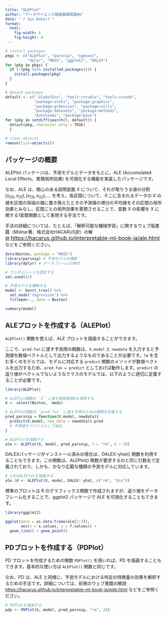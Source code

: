 ```yaml
---
title: "ALEPlot"
author: "データサイエンス関連基礎調査WG"
date: "`r Sys.Date()`"
format:
  html:
    fig-width: 6
    fig-height: 4
---
```


```r

# install packages
pkgs <- c("ALEPlot", "parsnip", "xgboost",
          "dplyr", "MASS", "ggplot2", "DALEX")
for (pkg in pkgs) {
  if (!(pkg %in% installed.packages())) {
    install.packages(pkg)
  }
}

# detach packages
default <- c(".GlobalEnv", "tools:rstudio", "tools:vscode",
             "package:stats", "package:graphics",
             "package:grDevices", "package:utils",
             "package:datasets", "package:methods",
             "Autoloads", "package:base")
for (pkg in setdiff(search(), default)) {
  detach(pkg, character.only = TRUE)
  }

# clear objects
remove(list=objects())
```

## パッケージの概要

ALEPlot パッケージは、予測モデルとデータをもとに、ALE (Accumulated Local Effects、累積局所効果) を可視化する機能を実装したパッケージです。

なお、ALE は、関心のある説明変数 $X$ について、それが取りうる値の分割 $[x_{[0]}, x_{[1]}), [x_{[1]}, x_{[2]}), ...$ を考え、各区間について、そこに含まれるデータの $X$ の値を区間の両端の値に置き換えたときの予測値の増分の平均値をその区間の局所効果とみなし、区間ごとの局所効果を累積させることで、変数 $X$ の影響を $X$ に関する1変数関数として表現する手法です。

手法の詳細については、たとえば、「解釈可能な機械学習」に関するウェブ版書籍（Molnar著、株式会社HACARUS訳）の解説 [https://hacarus.github.io/interpretable-ml-book-ja/ale.html](#0){style="font-size: 13pt;"} などをご参照ください。

```r
data(Boston, package = "MASS")
library(parsnip) # 予測モデルの構築
library(dplyr) # データフレームの操作

# ランダムシードを固定する
set.seed(42)

# 予測モデルを構築する
model <- boost_tree() %>%
  set_mode('regression') %>%
  fit(medv~., data = Boston)

summary(model)
```

## ALEプロットを作成する（ALEPlot）

`ALEPlot()` 関数を使えば、ALE プロットを描画することができます。

ここで、`pred.fun` に渡す予測用の関数は、`X.model` と `newdata` を入力すると予測値を数値ベクトルとして出力するようなものであることが必要です。`lm` を含む多くのモデルでは、モデルに対応する `predict` 関数のメソッドが数値ベクトルを出力するため、`pred.fun = predict` としておけば動作します。`predict` の返り値がベクトルでないようなクラスのモデルでは、以下のように適切に定義することが必要です。

```r
library(ALEPlot)

# ALEPlot関数の `X` に渡す説明変数Xを用意する
X <- select(Boston, -medv)

# ALEPlot関数の `pred.fun` に渡す予測のための関数を定義する
pred_parsnip = function(X.model, newdata){
  predict(X.model, new_data = newdata)$.pred
  # 予測値をベクトルとして抽出
}

# ALEPlotを描画する
ale <- ALEPlot(X, model, pred_parsnip, J = "rm", K = 50)
```

DALEXパッケージがインストール済みの場合は、DALEX::yhat() 関数を利用することもできます。この関数は、ALEPlot() 関数が要求するのと同じ引数名で定義されており、しかも、かなり広範な種類の予測モデルに対応しています。

```r
# 2次元ALEPlotを描画する
ale.2d <- ALEPlot(X, model, DALEX::yhat, c("rm", "dis"))
```

標準のプロットは R のグラフィックス関数で作成されますが、返り値をデータフレーム化することで、ggplot2 パッケージで ALE を可視化することもできます。

```r
library(ggplot2)

ggplot(data = as.data.frame(ale[2:3]),
       aes(x = x.values, y = f.values)) +
  geom_line() + geom_point()
```

## PDプロットを作成する（PDPlot）

PD プロットを作成するための関数 `PDPlot()` を用いれば、PD を描画することもできます。基本的な使い方は `ALEPlot()` 関数と同じです。

なお、PD は、ALE と同様に、予測モデルにおける特定の特徴量の効果を解釈するための手法です。詳細については、前掲のウェブ書籍の解説 <https://hacarus.github.io/interpretable-ml-book-ja/pdp.html> などをご参照ください。

```r
# PDPlotを描画する
pdp <- PDPlot(X, model, pred_parsnip, "rm", 20)
```

